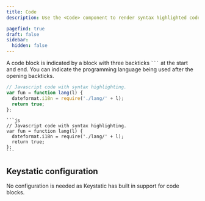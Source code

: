 ```yaml
---
title: Code
description: Use the <Code> component to render syntax highlighted code

pagefind: true
draft: false
sidebar:
  hidden: false
---
```

A code block is indicated by a block with three backticks ` ``` ` at the start and end. You can indicate the programming language being used after the opening backticks.

```jsx title=src/content/docs/example.mdx
// Javascript code with syntax highlighting.
var fun = function lang(l) {
  dateformat.i18n = require('./lang/' + l);
  return true;
};
```

````
```js
// Javascript code with syntax highlighting.
var fun = function lang(l) {
  dateformat.i18n = require('./lang/' + l);
  return true;
};
```
````

## Keystatic configuration

No configuration is needed as Keystatic has built in support for code blocks.
